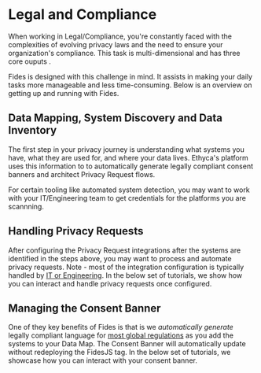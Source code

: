 
# Legal and Compliance

When working in Legal/Compliance, you're constantly faced with the complexities of evolving privacy laws and the need to ensure your organization's compliance. This task is multi-dimensional and has three core ouputs .

Fides is designed with this challenge in mind. It assists in making your daily tasks more manageable and less time-consuming. Below is an overview on getting up and running with Fides.

## Data Mapping, System Discovery and Data Inventory

The first step in your privacy journey is understanding what systems you have, what they are used for, and where your data lives. Ethyca's platform uses this information to to automatically generate legally compliant consent banners and architect Privacy Request flows.

<Callout emoji="" type="info">
  For certain tooling like automated system detection, you may want to work with your IT/Engineering team to get credentials for the platforms you are scannning.
</Callout>

<KeyTutorialWrap>
  <TutorialFeat title="01 | Data Mapping Fundamentals" link="/docs/tutorials/data-mapping-fundamentals"   description="Get an overview of the fundamental terms, requirements and concepts of Data Mapping." duration="4" video="true" interactive="true" />
  <TutorialFeat title="02 | Adding SaaS Systems" link="/docs/tutorials/data-mapping-adding-systems-manually"  description="Learn how to add and update systems on your data map manually in the Fides Control." duration="4" video="true" interactive="true" />
  <TutorialFeat title="03 | Automated System Detection" link="/docs/tutorials/data-mapping-system-detection"  description="Run Fides's detection tools to scan your cloud, single sign-on providers and clusters for systems." duration="8" video="true" interactive="true" />
  <TutorialFeat title="04 | Data Use & Processing Activities" link="/docs/tutorials/data-mapping-data-uses"   description="Add and update data uses and data processing activities on your systems for accurate reporting." duration="9" video="true" interactive="true" />
  <TutorialFeat title="05 | Data Map & Inventory Reporting" link="/docs/tutorials/data-mapping-reports"   description="Explore the data map, filter your view and export reports to comply with global privacy regulations." duration="9" video="true" interactive="true" />
</KeyTutorialWrap>

## Handling Privacy Requests

After configuring the Privacy Request integrations after the systems are identified in the steps above, you may want to process and automate privacy requests. Note - most of the integration configuration is typically handled by [IT or Engineering](/docs/tutorials/by-persona-engineering). In the below set of tutorials, we show how you can interact and handle privacy requests once configured.

<KeyTutorialWrap>
  <TutorialFeat title="01 | Privacy Request Fundamentals" link="/docs/tutorials/privacy-requests-fundamentals"   description="Get an overview of the fundamental terms, requirements, and concepts of privacy requests." duration="5" />
  <TutorialFeat title="02 | Submitting Privacy Requests" link="/docs/tutorials/privacy-requests-workflow/privacy-requests-submitting-requests"  description="Learn how a subject can submit privacy requests." duration="3" interactive="true" />
  <TutorialFeat title="03 | Reviewing Privacy Requests" link="/docs/tutorials/privacy-requests-workflow/privacy-requests-reviewing-requests"  description="Understand how to use the Privacy Request Admin Dashboard" duration="2" interactive="true" />
  <TutorialFeat title="04 | Approving Privacy Requests" link="/docs/tutorials/privacy-requests-workflow/privacy-requests-approving-requests"  description="See how easy it is to approve and process a Privacy Request within the Admin Dashboard" duration="2" interactive="true" />
  <TutorialFeat title="05 | Rejecting Privacy Requests" link="/docs/tutorials/privacy-requests-workflow/privacy-requests-rejecting-requests"  description="Learn how to reject a Privacy Request within the Admin Dashboard. This can also be used to request additional information" duration="2" interactive="true" />
</KeyTutorialWrap>

## Managing the Consent Banner

One of they key benefits of Fides is that is we _automatically generate_ legally compliant language for [most global regulations](/regulations) as you add the systems to your Data Map. The Consent Banner will automatically update without redeploying the FidesJS tag. In the below set of tutorials, we showcase how you can interact with your consent banner.

<KeyTutorialWrap>
  <TutorialFeat title="01 | Consent Management Fundamentals" link="/docs/tutorials/consent-management-fundamentals"   description="Get an overview of the fundamental terms, requirements and concepts of Consent Management." duration="5" />
  <TutorialFeat title="02 | Data Use and Consent" link="/docs/tutorials/consent-management-configuration/data-use-for-consent"  description="Learn how data uses automate and power your consent management." duration="5" interactive="true" />
  <TutorialFeat title="03 | Configuring Privacy Notices" link="/docs/tutorials/consent-management-configuration/privacy-notices"  description="Learn how to configure and manage privacy notices." duration="5" interactive="true" />
  <TutorialFeat title="04 | Configuring Privacy Experiences" link="/docs/tutorials/consent-management-configuration/privacy-experiences"  description="Learn how to configure and manage privacy experiences." duration="5" interactive="true" />
</KeyTutorialWrap>
